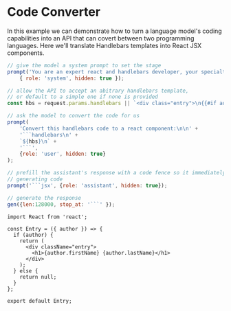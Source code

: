 # Code Converter

In this example we can demonstrate how to turn a language model's coding capabilities into an API that can covert between two programming languages. Here we'll translate Handlebars templates into React JSX components. 

```js filename="hbs2react.js" copy
// give the model a system prompt to set the stage
prompt('You are an expert react and handlebars developer, your specialty is migrating from handlebars to react.\n', 
    { role: 'system', hidden: true }); 

// allow the API to accept an abitrary handlebars template, 
// or default to a simple one if none is provided
const hbs = request.params.handlebars || `<div class="entry">\n{{#if author}}\n<h1>{{firstName}} {{lastName}}</h1>\n{{/if}}\n</div>\n`;

// ask the model to convert the code for us
prompt(
    'Convert this handlebars code to a react component:\n\n' + 
    '```handlebars\n' + 
    `${hbs}\n` + 
    '```', 
    {role: 'user', hidden: true}
); 

// prefill the assistant's response with a code fence so it immediately starts
// generating code
prompt('```jsx', {role: 'assistant', hidden: true});

// generate the response
gen({len:128000, stop_at: '```' });
```

```plain filename="output.txt"
import React from 'react';

const Entry = ({ author }) => {
  if (author) {
    return (
      <div className="entry">
        <h1>{author.firstName} {author.lastName}</h1>
      </div>
    );
  } else {
    return null;
  }
};

export default Entry;
```